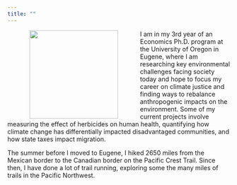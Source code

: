 ```yaml
---
title: ""
---
```


<img align="left" src="images/uo_econ_pic.jpg" width = "200" HSPACE = "50">

I am in my 3rd year of an Economics Ph.D. program at the University of Oregon in Eugene, where I am researching key environmental challenges facing society today and hope to focus my career on climate justice and finding ways to rebalance anthropogenic impacts on the environment. Some of my current projects involve measuring the effect of herbicides on human health, quantifying how climate change has differentially impacted disadvantaged communities, and how state taxes impact migration.  

The summer before I moved to Eugene, I hiked 2650 miles from the Mexican border to the Canadian border on the Pacific Crest Trail. Since then, I have done a lot of trail running, exploring some the many miles of trails in the Pacific Northwest.

